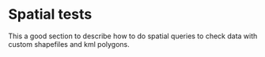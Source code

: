 # Spatial tests

This a good section to describe how to do spatial queries to check data with custom shapefiles and kml polygons.

